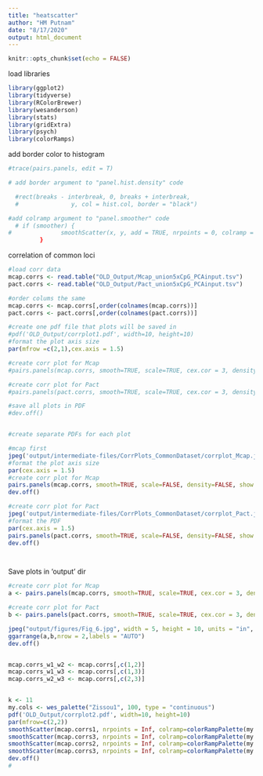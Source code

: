 ```yaml
---
title: "heatscatter"
author: "HM Putnam"
date: "8/17/2020"
output: html_document
---
```


```r
knitr::opts_chunk$set(echo = FALSE)
```

load libraries
```r
library(ggplot2)
library(tidyverse)
library(RColorBrewer)
library(wesanderson)
library(stats)
library(gridExtra)
library(psych)
library(colorRamps)

```

add border color to histogram
```r
#trace(pairs.panels, edit = T)

# add border argument to "panel.hist.density" code

  #rect(breaks - interbreak, 0, breaks + interbreak, 
  #               y, col = hist.col, border = "black")

#add colramp argument to "panel.smoother" code
  # if (smoother) {
#              smoothScatter(x, y, add = TRUE, nrpoints = 0, colramp = colorRampPalette(colorRamps::matlab.like2(10)))
         }

```

correlation of common loci
```r

#load corr data
mcap.corrs <- read.table("OLD_Output/Mcap_union5xCpG_PCAinput.tsv")
pact.corrs <- read.table("OLD_Output/Pact_union5xCpG_PCAinput.tsv")

#order colums the same
mcap.corrs <- mcap.corrs[,order(colnames(mcap.corrs))]
pact.corrs <- pact.corrs[,order(colnames(pact.corrs))]

#create one pdf file that plots will be saved in
#pdf('OLD_Output/corrplot1.pdf', width=10, height=10)
#format the plot axis size
par(mfrow =c(2,1),cex.axis = 1.5)

#create corr plot for Mcap
#pairs.panels(mcap.corrs, smooth=TRUE, scale=TRUE, cex.cor = 3, density=FALSE, show.points=FALSE, ellipses=FALSE,smoother=TRUE, gap=0.5, hist.col="gray80", breaks = 20)

#create corr plot for Pact
#pairs.panels(pact.corrs, smooth=TRUE, scale=TRUE, cex.cor = 3, density=FALSE, show.points=FALSE, ellipses=FALSE, smoother=TRUE, gap=0.5, hist.col="gray80", breaks = 20)

#save all plots in PDF
#dev.off()


#create separate PDFs for each plot

#mcap first
jpeg('output/intermediate-files/CorrPlots_CommonDataset/corrplot_Mcap.jpg', width=10, height=10, units = "in", res = 300)
#format the plot axis size
par(cex.axis = 1.5)
#create corr plot for Mcap
pairs.panels(mcap.corrs, smooth=TRUE, scale=FALSE, density=FALSE, show.points=FALSE, ellipses=FALSE,smoother=TRUE, gap=0.5, hist.col="gray80", breaks = 20)
dev.off()

#create corr plot for Pact
jpeg('output/intermediate-files/CorrPlots_CommonDataset/corrplot_Pact.jpg', width=10, height=10, units = "in", res = 300)
#format the PDF
par(cex.axis = 1.5)
pairs.panels(pact.corrs, smooth=TRUE, scale=FALSE, density=FALSE, show.points=FALSE, ellipses=FALSE, smoother=TRUE, gap=0.5, hist.col="gray80", breaks = 20)
dev.off()




```

Save plots in 'output' dir
```r
#create corr plot for Mcap
a <- pairs.panels(mcap.corrs, smooth=TRUE, scale=TRUE, cex.cor = 3, density=FALSE, show.points=FALSE, ellipses=FALSE,smoother=TRUE, gap=0.5, hist.col="gray80", breaks = 20)

#create corr plot for Pact
b <- pairs.panels(pact.corrs, smooth=TRUE, scale=TRUE, cex.cor = 3, density=FALSE, show.points=FALSE, ellipses=FALSE, smoother=TRUE, gap=0.5, hist.col="gray80", breaks = 20)

jpeg("output/figures/Fig_6.jpg", width = 5, height = 10, units = "in", res = 300)
ggarrange(a,b,nrow = 2,labels = "AUTO")
dev.off()



```


```r
mcap.corrs_w1_w2 <- mcap.corrs[,c(1,2)]
mcap.corrs_w1_w3 <- mcap.corrs[,c(1,3)]
mcap.corrs_w2_w3 <- mcap.corrs[,c(2,3)]


k <- 11
my.cols <- wes_palette("Zissou1", 100, type = "continuous")
pdf('OLD_Output/corrplot2.pdf', width=10, height=10)
par(mfrow=c(2,2))
smoothScatter(mcap.corrs1, nrpoints = Inf, colramp=colorRampPalette(my.cols), pch=16, cex=.1)
smoothScatter(mcap.corrs3, nrpoints = Inf, colramp=colorRampPalette(my.cols), pch=16, cex=.1)
smoothScatter(mcap.corrs2, nrpoints = Inf, colramp=colorRampPalette(my.cols), pch=16, cex=.1)
smoothScatter(mcap.corrs3, nrpoints = Inf, colramp=colorRampPalette(my.cols), pch=16, cex=.1)
dev.off()
# 

```